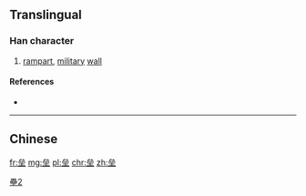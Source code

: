 {{also|壘}}
==Translingual==
{{ja-forms|[[塁]]|垒|[[壘]]}}

===Han character===
{{Han char|rn=32|rad=土|as=06|sn=9|four=|canj=戈戈戈土 (IIIG)|ids=⿱[[厽]][[土]]}}

# [[rampart]], [[military]] [[wall]]

====References====
* {{Han ref|kx=0227.390|dkj=05039|dj=0463.240|hdz=10442.130|uh=5792|ud=22418}}

----

==Chinese==
{{zh-see|壘}}

[[Category:CJKV characters simplified differently in Japan and China|壘2]]

[[fr:垒]]
[[mg:垒]]
[[pl:垒]]
[[chr:垒]]
[[zh:垒]]